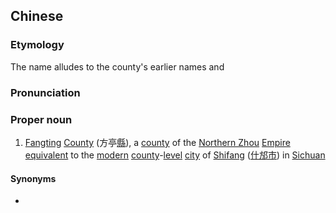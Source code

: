 ==Chinese==
{{zh-forms}}
{{wikipedia|Shifang}}

===Etymology===
The name alludes to the county's earlier names {{term|汁方|tr=Zhīfāng|lang=zh}} and {{term|什邡|tr=Shífāng|lang=zh}}

===Pronunciation===
{{zh-pron
|m=Fāngtīng
|cat=pn
}}
===Proper noun===
{{zh-proper noun}}

# {{lb|zh|historical|_|geography}} [[Fangting]] [[county|County]] (方亭[[縣]]), a [[county]] of the [[Northern Zhou]] [[empire|Empire]] [[equivalent]] to the [[modern]] [[county]]-[[level]] [[city]] of [[Shifang]] ([[什邡]][[市]]) in [[Sichuan]]

====Synonyms====
* {{zh-l|方寧}}